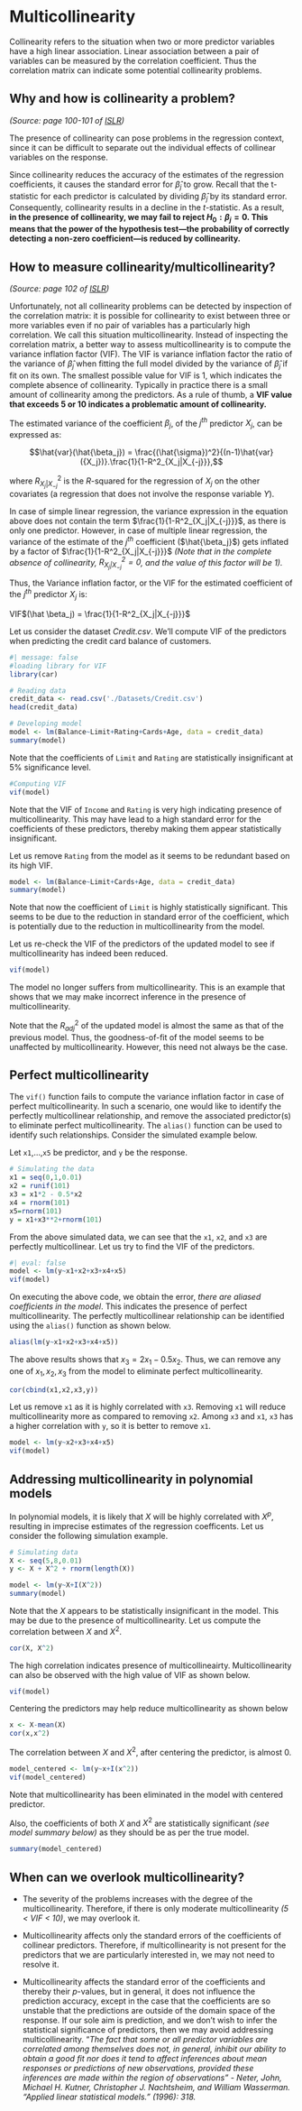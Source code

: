 # Multicollinearity

Collinearity refers to the situation when two or more predictor variables have a high linear association. Linear association between a pair of variables can be measured by the correlation coefficient. Thus the correlation matrix can indicate some potential collinearity problems. 

## Why and how is collinearity a problem?
*(Source:  page 100-101 of [ISLR](https://drive.google.com/file/d/106d-rN7cXpyAkgrUqjcPONNCyO-rX7MQ/view))* 

The presence of collinearity can pose problems in the regression context, since it can be difficult to separate out the individual effects of collinear variables on the response. 

Since collinearity reduces the accuracy of the estimates of the regression coefficients, it causes the standard error for $\hat \beta_j$ to grow. Recall that the t-statistic for each predictor is calculated by dividing $\hat \beta_j$ by its standard error. Consequently, collinearity results in a decline in the $t$-statistic. As a result, **in the presence of collinearity, we may fail to reject $H_0: \beta_j = 0$. This means that the power of the hypothesis test—the probability of correctly detecting a non-zero coefficient—is reduced by collinearity.**

## How to measure collinearity/multicollinearity?
*(Source: page 102 of [ISLR](https://drive.google.com/file/d/106d-rN7cXpyAkgrUqjcPONNCyO-rX7MQ/view))* 

Unfortunately, not all collinearity problems can be detected by inspection of the correlation matrix: it is possible for collinearity to exist between three or more variables even if no pair of variables has a particularly high correlation. We call this situation multicollinearity. Instead of inspecting the correlation matrix, a better way to assess multicollinearity is to compute the variance inflation factor (VIF). The VIF is variance inflation factor the ratio of the variance of $\hat \beta_j$ when fitting the full model divided by the variance of $\hat \beta_j$ if fit on its own. The smallest possible value for VIF is 1, which indicates the complete absence of collinearity. Typically in practice there is a small amount of collinearity among the predictors. As a rule of thumb, a **VIF value that exceeds 5 or 10 indicates a problematic amount of collinearity.**

The estimated variance of the coefficient $\beta_j$, of the $j^{th}$ predictor $X_j$, can be expressed as:

$$\hat{var}(\hat{\beta_j}) = \frac{(\hat{\sigma})^2}{(n-1)\hat{var}({X_j})}.\frac{1}{1-R^2_{X_j|X_{-j}}},$$

where $R^2_{X_j|X_{-j}}$ is the $R$-squared for the regression of $X_j$ on the other covariates (a regression that does not involve the response variable $Y$).

In case of simple linear regression, the variance expression in the equation above does not contain the term $\frac{1}{1-R^2_{X_j|X_{-j}}}$, as there is only one predictor. However, in case of multiple linear regression, the variance of the estimate of the $j^{th}$ coefficient ($\hat{\beta_j}$) gets inflated by a factor of $\frac{1}{1-R^2_{X_j|X_{-j}}}$ *(Note that in the complete absence of collinearity, $R^2_{X_j|X_{-j}}=0$, and the value of this factor will be 1).*

Thus, the Variance inflation factor, or the VIF for the estimated coefficient of the $j^{th}$ predictor $X_j$ is:

VIF$(\hat \beta_j) = \frac{1}{1-R^2_{X_j|X_{-j}}}$

Let us consider the dataset *Credit.csv*. We'll compute VIF of the predictors when predicting the credit card balance of customers.

```r
#| message: false
#loading library for VIF
library(car)
```

```r
# Reading data
credit_data <- read.csv('./Datasets/Credit.csv')
head(credit_data)

# Developing model
model <- lm(Balance~Limit+Rating+Cards+Age, data = credit_data)
summary(model)
```

Note that the coefficients of `Limit` and `Rating` are statistically insignificant at 5\% significance level. 

```r
#Computing VIF
vif(model)
```

Note that the VIF of `Income` and `Rating` is very high indicating presence of multicollinearity. This may have lead to a high standard error for the coefficients of these predictors, thereby making them appear statistically insignificant.

Let us remove `Rating` from the model as it seems to be redundant based on its high VIF.

```r
model <- lm(Balance~Limit+Cards+Age, data = credit_data)
summary(model)
```

Note that now the coefficient of `Limit` is highly statistically significant. This seems to be due to the reduction in standard error of the coefficient, which is potentially due to the reduction in multicollinearity from the model.

Let us re-check the VIF of the predictors of the updated model to see if multicollinearity has indeed been reduced.

```r
vif(model)
```

The model no longer suffers from multicollinearity. This is an example that shows that we may make incorrect inference in the presence of multicollinearity.

Note that the $R^2_{adj}$ of the updated model is almost the same as that of the previous model. Thus, the goodness-of-fit of the model seems to be unaffected by multicollinearity. However, this need not always be the case.

## Perfect multicollinearity

The `vif()` function fails to compute the variance inflation factor in case of perfect multicollinearity. In such a scenario, one would like to identify the perfectly multicollinear relationship, and remove the associated predictor(s) to eliminate perfect multicollinearity. The `alias()` function can be used to identify such relationships. Consider the simulated example below.

Let `x1`,...,`x5` be predictor, and `y` be the response.

```r
# Simulating the data
x1 = seq(0,1,0.01)
x2 = runif(101)
x3 = x1*2 - 0.5*x2
x4 = rnorm(101)
x5=rnorm(101)
y = x1+x3**2+rnorm(101)
```

From the above simulated data, we can see that the `x1`, `x2`, and `x3` are perfectly multicollinear. Let us try to find the VIF of the predictors.

```r
#| eval: false
model <- lm(y~x1+x2+x3+x4+x5)
vif(model)
```

On executing the above code, we obtain the error, *there are aliased coefficients in the model*. This indicates the presence of perfect multicollinearity. The perfectly multicollinear relationship can be identified using the `alias()` function as shown below.

```r
alias(lm(y~x1+x2+x3+x4+x5))
```

The above results shows that $x_3 = 2x_1-0.5x_2$. Thus, we can remove any one of $x_1, x_2, x_3$ from the model to eliminate perfect multicollinearity.

```r
cor(cbind(x1,x2,x3,y))
```

Let us remove `x1` as it is highly correlated with `x3`. Removing `x1` will reduce multicollinearity more as compared to removing `x2`. Among `x3` and `x1`, `x3` has a higher correlation with `y`, so it is better to remove `x1`.

```r
model <- lm(y~x2+x3+x4+x5)
vif(model)
```

## Addressing multicollinearity in polynomial models

In polynomial models, it is likely that $X$ will be highly correlated with $X^p$, resulting in imprecise estimates of the regression coefficents. Let us consider the following simulation example. 

```r
# Simulating data
X <- seq(5,8,0.01)
y <- X + X^2 + rnorm(length(X))

model <- lm(y~X+I(X^2))
summary(model)
```

Note that the $X$ appears to be statistically insignificant in the model. This may be due to the presence of multicollinearity. Let us compute the correlation between $X$ and $X^2$.

```r
cor(X, X^2)
```

The high correlation indicates presence of multicollineairty. Multicollinearity can also be observed with the high value of VIF as shown below.

```r
vif(model)
```

Centering the predictors may help reduce multicollinearity as shown below

```r
x <- X-mean(X)
cor(x,x^2)
```

The correlation between $X$ and $X^2$, after centering the predictor, is almost 0.

```r
model_centered <- lm(y~x+I(x^2))
vif(model_centered)
```

Note that multicollinearity has been eliminated in the model with centered predictor.

Also, the coefficients of both $X$ and $X^2$ are statistically significant *(see model summary below)* as they should be as per the true model.

```r
summary(model_centered)
```



## When can we overlook multicollinearity?

- The severity of the problems increases with the degree of the multicollinearity. Therefore, if there is only moderate multicollinearity *(5 < VIF < 10)*, we may overlook it.

- Multicollinearity affects only the standard errors of the coefficients of collinear predictors. Therefore, if multicollinearity is not present for the predictors that we are particularly interested in, we may not need to resolve it. 

- Multicollinearity affects the standard error of the coefficients and thereby their $p$-values, but in general, it does not influence the prediction accuracy, except in the case that the coefficients are so unstable that the predictions are outside of the domain space of the response. If our sole aim is prediction, and we don’t wish to infer the statistical significance of predictors, then we may avoid addressing multicollinearity. "*The fact that some or all predictor variables are correlated among themselves does not, in general, inhibit our ability to obtain a good fit nor does it tend to affect inferences about mean responses or predictions of new observations, provided these inferences are made within the region of observations" - Neter, John, Michael H. Kutner, Christopher J. Nachtsheim, and William Wasserman. "Applied linear statistical models." (1996): 318.*